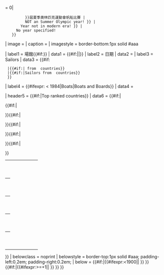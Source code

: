 {{Infobox
| bodyclass = vevent
| bodystyle = width:24em; border-collapse:collapse;
| aboveclass = summary
| abovestyle = font-size:125%; border-bottom:1px solid #aaa;
| headerstyle = border-top:1px solid #aaa
| above = {{#if:{{{year|}}}| 
      {{#ifexpr:{{{year}}} >= 1896| 
        {{#ifexpr:{{#expr:{{{year}}} mod 4}} = 0| 
          {{Roman|{{#expr:{{{year}}}/4-473}}}}屆夏季奧林匹克運動會帆船比賽 | 
          NOT an Summer Olympic year! }} | 
        Year not in modern era! }} | 
      No year specified!
    }}
| image = {{{image|}}}
| caption = {{{caption|}}}
| imagestyle = border-bottom:1px solid #aaa

| label1 = 場館{{#if:{{{venues|}}}}}
| data1 = {{#if:{{{venues|}}}|{{{venues|}}}|{{{venue|}}}}}
| label2 =  日期
| data2 = {{{dates|}}} 
| label3 = Sailors
| data3 = {{#if:{{{sailors|}}}
  |{{{sailors}}}{{#if:{{{nations|}}}|&nbsp;from&nbsp;{{{nations}}}&nbsp;countries}}
  |{{#if:{{{nations|}}}|Sailors&nbsp;from&nbsp;{{{nations}}}&nbsp;countries}}
  }}
| label4 = {{#ifexpr:{{ifempty|{{{year|}}}|1984}} < 1984|Boats|Boats and Boards}}
| data4 = {{{boats|}}}

| header5 = {{#if:{{{NOC1|}}}{{{NOC2|}}}{{{NOC3|}}}{{{NOC4|}}}{{{NOC5|}}}|Top ranked countries}}
| data6 = {{#if:{{{NOC1|}}}{{{NOC2|}}}{{{NOC3|}}}{{{NOC4|}}}{{{NOC5|}}}|
<table style="margin:0; width:100%;">
{{#if:{{{NOC1|}}}|
      <tr style="vertical-align:top;">
        <th style="text-align:left;"> {{nobreak|'''{{flagIOC|{{{NOC1}}}|{{{year}}} Summer}}:'''}} </th> 
        <td style="text-align:right;"> {{{gold1}}}&nbsp;{{Gold01}}&nbsp; </td> <td style="text-align:right;"> {{{silver1}}}&nbsp;{{Silver02}}&nbsp; </td> <td style="text-align:right;"> {{{bronze1}}}&nbsp;{{Bronze03}} </td> <td>&nbsp;</td>
      </tr>
}}{{#if:{{{NOC2|}}}|
      <tr style="vertical-align:top;">
        <th style="text-align:left;"> {{nobreak|'''{{flagIOC|{{{NOC2}}}|{{{year}}} Summer}}:'''}} </th> 
        <td style="text-align:right;"> {{{gold2}}}&nbsp;{{Gold01}}&nbsp; </td> <td style="text-align:right;"> {{{silver2}}}&nbsp;{{Silver02}}&nbsp; </td> <td style="text-align:right;"> {{{bronze2}}}&nbsp;{{Bronze03}} </td> <td>&nbsp;</td>
      </tr>
}}{{#if:{{{NOC3|}}}|
      <tr style="vertical-align:top;">
        <th style="text-align:left;"> {{nobreak|'''{{flagIOC|{{{NOC3}}}|{{{year}}} Summer}}:'''}} </th> 
        <td style="text-align:right;"> {{{gold3}}}&nbsp;{{Gold01}}&nbsp; </td> <td style="text-align:right;"> {{{silver3}}}&nbsp;{{Silver02}}&nbsp; </td> <td style="text-align:right;"> {{{bronze3}}}&nbsp;{{Bronze03}} </td> <td>&nbsp;</td>
      </tr>
}}{{#if:{{{NOC4|}}}|
      <tr style="vertical-align:top;">
        <th style="text-align:left;"> {{nobreak|'''{{flagIOC|{{{NOC4}}}|{{{year}}} Summer}}:'''}} </th> 
        <td style="text-align:right;"> {{{gold4}}}&nbsp;{{Gold01}}&nbsp; </td> <td style="text-align:right;"> {{{silver4}}}&nbsp;{{Silver02}}&nbsp; </td> <td style="text-align:right;"> {{{bronze4}}}&nbsp;{{Bronze03}} </td> <td>&nbsp;</td>
      </tr>
}}{{#if:{{{NOC5|}}}|
      <tr style="vertical-align:top;">
        <th style="text-align:left;"> {{nobreak|'''{{flagIOC|{{{NOC5}}}|{{{year}}} Summer}}:'''}} </th> 
        <td style="text-align:right;"> {{{gold5}}}&nbsp;{{Gold01}}&nbsp; </td> <td style="text-align:right;"> {{{silver5}}}&nbsp;{{Silver02}}&nbsp; </td> <td style="text-align:right;"> {{{bronze5}}}&nbsp;{{Bronze03}} </td> <td>&nbsp;</td>
      </tr>
}}</table>}}
| belowclass = noprint
| belowstyle = border-top:1px solid #aaa; padding-left:0.2em; padding-right:0.2em;
| below = 
{{#if:{{{prev|}}}|{{#ifexpr:{{ifempty|{{{year|}}}|1984}}<1900||{{align|left|&larr;&nbsp;{{{prev}}}}} }} 
}}{{#if:{{{next|}}}|{{#ifexpr:{{ifempty|{{{year|}}}|1984}}>={{CURRENTYEAR}}+1||{{align|right|{{{next}}}&nbsp;&rarr;}} }} 
}}
}}<noinclude>{{documentation|content=
==See also==
* [[Template:Infobox Olympic Cycling]]
}}</noinclude>